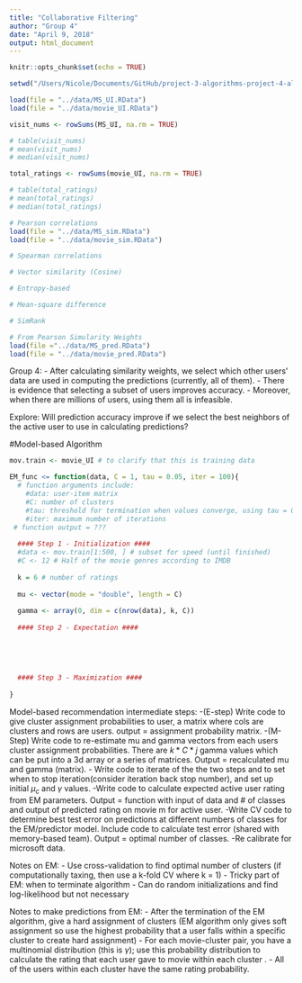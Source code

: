 ```yaml
---
title: "Collaborative Filtering"
author: "Group 4"
date: "April 9, 2018"
output: html_document
---
```


```r
knitr::opts_chunk$set(echo = TRUE)
```

```r
setwd("/Users/Nicole/Documents/GitHub/project-3-algorithms-project-4-algorithms-group-4/doc")

load(file = "../data/MS_UI.RData")
load(file = "../data/movie_UI.RData")
```

```r
visit_nums <- rowSums(MS_UI, na.rm = TRUE)

# table(visit_nums)
# mean(visit_nums)
# median(visit_nums)

total_ratings <- rowSums(movie_UI, na.rm = TRUE)

# table(total_ratings)
# mean(total_ratings)
# median(total_ratings)
```


```r
# Pearson correlations
load(file = "../data/MS_sim.RData")
load(file = "../data/movie_sim.RData")

# Spearman correlations

# Vector similarity (Cosine)

# Entropy-based

# Mean-square difference

# SimRank

```

```r
# From Pearson Simularity Weights
load(file ="../data/MS_pred.RData")
load(file = "../data/movie_pred.RData")
```

Group 4:
- After calculating similarity weights, we select which other users' data are used in computing the predictions (currently, all of them).
- There is evidence that selecting a subset of users improves accuracy. 
- Moreover, when there are millions of users, using them all is infeasible. 

Explore: Will prediction accuracy improve if we select the best neighbors of the active user to use in calculating predictions?


#Model-based Algorithm
```r

mov.train <- movie_UI # to clarify that this is training data

EM_func <= function(data, C = 1, tau = 0.05, iter = 100){ 
  # function arguments include:
    #data: user-item matrix
    #C: number of clusters
    #tau: threshold for termination when values converge, using tau = 0.05 from previous year's code but no particular understanding
    #iter: maximum number of iterations
 # function output = ???
  
  #### Step 1 - Initialization ####
  #data <- mov.train[1:500, ] # subset for speed (until finished)
  #C <- 12 # Half of the movie genres according to IMDB
  
  k = 6 # number of ratings
  
  mu <- vector(mode = "double", length = C)
  
  gamma <- array(0, dim = c(nrow(data), k, C))
  
  #### Step 2 - Expectation ####
  
  
  
  
  
  #### Step 3 - Maximization ####
  
}


```


Model-based recommendation intermediate steps:
-(E-step) Write code to give cluster assignment probabilities to user, a matrix where cols are clusters and rows are users. output = assignment probability matrix.
-(M- Step) Write code to re-estimate mu and gamma vectors from each users cluster assignment probabilities. There are $k*C*j$ gamma values which can be put into a 3d array or a series of matrices. Output = recalculated mu and gamma (matrix).
- Write code to iterate of the the two steps and to set when to stop iteration(consider iteration back stop number), and set up initial $\mu_c$ and $\gamma$ values.
-Write code to calculate expected active user rating from EM parameters. Output = function with input of data and # of classes and output of predicted rating on movie m for active user.
-Write CV code to determine best test error on predictions at different numbers of classes for the EM/predictor model. Include code to calculate test error (shared with memory-based team). Output = optimal number of classes. 
-Re calibrate for microsoft data.


Notes on EM: 
- Use cross-validation to find optimal number of clusters (if computationally taxing, then use a k-fold CV where k = 1)
- Tricky part of EM: when to terminate algorithm
- Can do random initializations and find log-likelihood but not necessary

Notes to make predictions from EM: 
- After the termination of the EM algorithm, give a hard assignment of clusters (EM algorithm only gives soft assignment so use the highest probability that a user falls within a specific cluster to create hard assignment)
- For each movie-cluster pair, you have a multinomial distribution (this is $\gamma$); use this probability distribution to calculate the rating that each user \textit{a} gave to movie \textit{m} within each cluster \textit{c}. 
- All of the users within each cluster have the same rating probability. 
